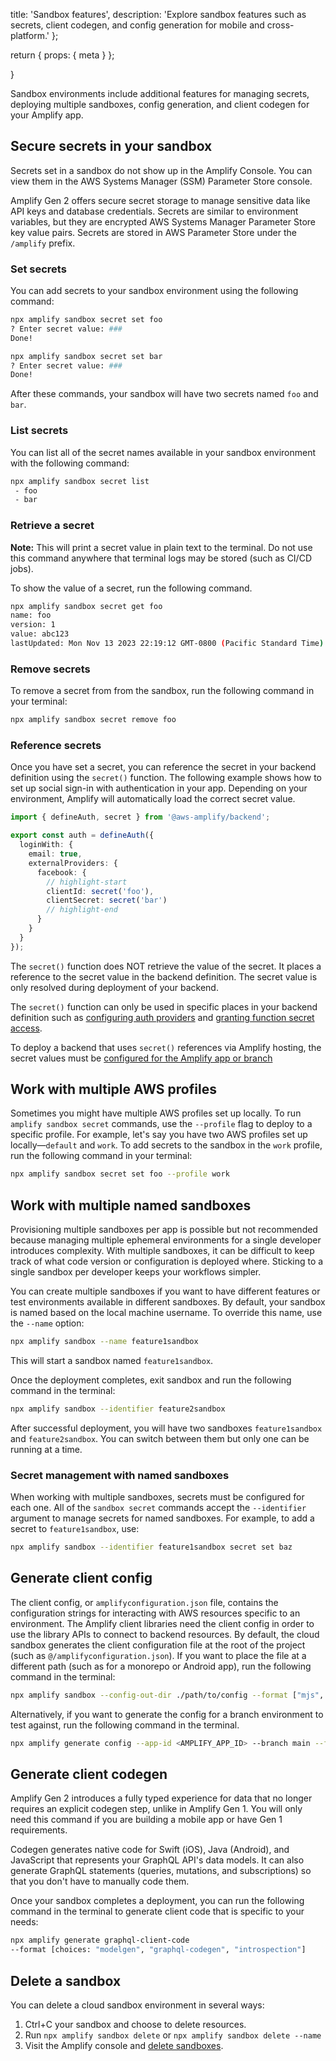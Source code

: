   title: 'Sandbox features',
  description:
    'Explore sandbox features such as secrets, client codegen, and config generation for mobile and cross-platform.'
};

  return {
    props: {
      meta
    }
  };

}

Sandbox environments include additional features for managing secrets, deploying multiple sandboxes, config generation, and client codegen for your Amplify app.

## Secure secrets in your sandbox

<Callout info>

  Secrets set in a sandbox do not show up in the Amplify Console. You can view them in the AWS Systems Manager (SSM) Parameter Store console.
  
</Callout>

Amplify Gen 2 offers secure secret storage to manage sensitive data like API keys and database credentials. Secrets are similar to environment variables, but they are encrypted AWS Systems Manager Parameter Store key value pairs. Secrets are stored in AWS Parameter Store under the `/amplify` prefix.

### Set secrets

You can add secrets to your sandbox environment using the following command:

```bash
npx amplify sandbox secret set foo
? Enter secret value: ###
Done!

npx amplify sandbox secret set bar
? Enter secret value: ###
Done!
```

After these commands, your sandbox will have two secrets named `foo` and `bar`.

### List secrets

You can list all of the secret names available in your sandbox environment with the following command:

```bash
npx amplify sandbox secret list
 - foo
 - bar
```

### Retrieve a secret

<Callout warning>

**Note:** This will print a secret value in plain text to the terminal. Do not use this command anywhere that terminal logs may be stored (such as CI/CD jobs).

</Callout>

To show the value of a secret, run the following command.

```bash
npx amplify sandbox secret get foo
name: foo
version: 1
value: abc123
lastUpdated: Mon Nov 13 2023 22:19:12 GMT-0800 (Pacific Standard Time)
```

### Remove secrets

To remove a secret from from the sandbox, run the following command in your terminal:

```bash
npx amplify sandbox secret remove foo
```

### Reference secrets

Once you have set a secret, you can reference the secret in your backend definition using the `secret()` function. The following example shows how to set up social sign-in with authentication in your app. Depending on your environment, Amplify will automatically load the correct secret value.

```ts
import { defineAuth, secret } from '@aws-amplify/backend';

export const auth = defineAuth({
  loginWith: {
    email: true,
    externalProviders: {
      facebook: {
        // highlight-start
        clientId: secret('foo'),
        clientSecret: secret('bar')
        // highlight-end
      }
    }
  }
});
```

The `secret()` function does NOT retrieve the value of the secret. It places a reference to the secret value in the backend definition. The secret value is only resolved during deployment of your backend.

The `secret()` function can only be used in specific places in your backend definition such as [configuring auth providers](/gen2/build-a-backend/auth/add-social-provider/#configure-social-sign-in-backend) and [granting function secret access](/gen2/build-a-backend/functions/#secret-access).

<Callout info>

To deploy a backend that uses `secret()` references via Amplify hosting, the secret values must be [configured for the Amplify app or branch](/gen2/deploy-and-host/fullstack-branching/secrets-and-vars)

</Callout>

## Work with multiple AWS profiles

Sometimes you might have multiple AWS profiles set up locally. To run `amplify sandbox secret` commands, use the `--profile` flag to deploy to a specific profile. For example, let's say you have two AWS profiles set up locally—`default` and `work`. To add secrets to the sandbox in the `work` profile, run the following command in your terminal:

```bash
npx amplify sandbox secret set foo --profile work
```

## Work with multiple named sandboxes

<Callout info>

Provisioning multiple sandboxes per app is possible but not recommended because managing multiple ephemeral environments for a single developer introduces complexity. With multiple sandboxes, it can be difficult to keep track of what code version or configuration is deployed where. Sticking to a single sandbox per developer keeps your workflows simpler.

</Callout>

You can create multiple sandboxes if you want to have different features or test environments available in different sandboxes. By default, your sandbox is named based on the local machine username. To override this name, use the `--name` option:

```bash
npx amplify sandbox --name feature1sandbox
```

This will start a sandbox named `feature1sandbox`.

Once the deployment completes, exit sandbox and run the following command in the terminal:

```bash
npx amplify sandbox --identifier feature2sandbox
```

After successful deployment, you will have two sandboxes `feature1sandbox` and `feature2sandbox`. You can switch between them but only one can be running at a time.

### Secret management with named sandboxes

When working with multiple sandboxes, secrets must be configured for each one. All of the `sandbox secret` commands accept the `--identifier` argument to manage secrets for named sandboxes. For example, to add a secret to `feature1sandbox`, use:

```bash
npx amplify sandbox --identifier feature1sandbox secret set baz
```

## Generate client config

The client config, or `amplifyconfiguration.json` file, contains the configuration strings for interacting with AWS resources specific to an environment. The Amplify client libraries need the client config in order to use the library APIs to connect to backend resources. By default, the cloud sandbox generates the client configuration file at the root of the project (such as `@/amplifyconfiguration.json`). If you want to place the file at a different path (such as for a monorepo or Android app), run the following command in the terminal:

```bash
npx amplify sandbox --config-out-dir ./path/to/config --format ["mjs", "json", "json-mobile", "ts", "dart"]
```

Alternatively, if you want to generate the config for a branch environment to test against, run the following command in the terminal.

```bash
npx amplify generate config --app-id <AMPLIFY_APP_ID> --branch main --format ["mjs", "json", "json-mobile", "ts", "dart"] out-dir ./path/to/config
```

## Generate client codegen

<Callout info>

Amplify Gen 2 introduces a fully typed experience for data that no longer requires an explicit codegen step, unlike in Amplify Gen 1. You will only need this command if you are building a mobile app or have Gen 1 requirements.

</Callout>

Codegen generates native code for Swift (iOS), Java (Android), and JavaScript that represents your GraphQL API's data models. It can also generate GraphQL statements (queries, mutations, and subscriptions) so that you don't have to manually code them.

Once your sandbox completes a deployment, you can run the following command in the terminal to generate client code that is specific to your needs:

```bash
npx amplify generate graphql-client-code
--format [choices: "modelgen", "graphql-codegen", "introspection"]
```

## Delete a sandbox

You can delete a cloud sandbox environment in several ways:

1. Ctrl+C your sandbox and choose to delete resources.
1. Run `npx amplify sandbox delete` or `npx amplify sandbox delete --name`
1. Visit the Amplify console and [delete sandboxes](/gen2/deploy-and-host/sandbox-environments/setup/#manage-sandbox-environments).
